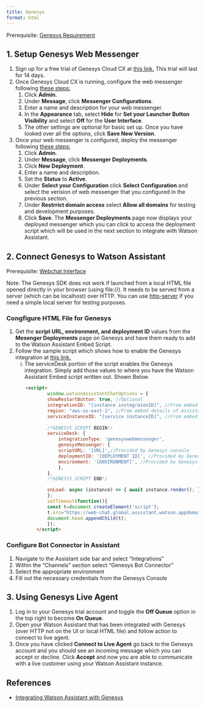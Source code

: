 ```yaml
---
title: Genesys
format: html
---
```


::: {.callout-warning}
Prerequisite: [Genesys Requirement](../solution_overview/environment.html#third-party-applications)
:::

## 1. Setup Genesys Web Messenger
<div style={{ borderBottom: '1px solid #000', marginTop: '20px', marginBottom: '20px' }}></div>
1. Sign up for a free trial of Genesys Cloud CX at [this link.](https://www.genesys.com/campaign/try-genesys-cloud-for-free){target="_blank"} This trial will last for 14 days.
2. Once Genesys Cloud CX is running, configure the web messenger following [these steps:](https://help.mypurecloud.com/articles/configure-messenger/){target="_blank"}
    1. Click **Admin**.
    2. Under **Message**, click **Messenger Configurations**.
    3. Enter a name and description for your web messenger.
    4. In the **Appearance** tab, select **Hide** for **Set your Launcher Button Visibility** and select **Off** for the **User Interface**.
    5. The other settings are optional for basic set up. Once you have looked over all the options, click **Save New Version**. 
3. Once your web messenger is configured, deploy the messenger following [these steps:](https://help.mypurecloud.com/articles/deploy-messenger/)
    1. Click **Admin**.
    2. Under **Message**, click **Messenger Deployments**.
    3. Click **New Deployment**.
    4. Enter a name and description.
    5. Set the **Status** to **Active**.
    6. Under **Select your Configuration** click **Select Configuration** and select the verision of web messenger that you configured in the previous section.
    7. Under **Restrrict domain access** select **Allow all domains** for testing and development purposes.
    8. Click **Save**. The **Messenger Deployments** page now displays your deployed messenger which you can click to access the deployment script which will be used in the next section to integrate with Watson Assistant.

## 2. Connect Genesys to Watson Assistant
<div style={{ borderBottom: '1px solid #000', marginTop: '20px', marginBottom: '20px' }}></div>
::: {.callout-warning}
Prerequisite: [Webchat Interface](../solution_overview/environment.html)

Note: The Genesys SDK does not work if launched from a local HTML file opened directly in your browser (using file://). It needs to be served from a server (which can be localhost) over HTTP. You can use [http-server](https://www.npmjs.com/package/http-server){target="_blank"} if you need a simple local server for testing purposes.
:::

### Congfigure HTML File for Genesys
1. Get the **script URL, environment, and deployment ID** values from the **Mesenger Deployments** page on Genesys and have them ready to add to the Watson Assistant Embed Script.
2. Follow the sample script which shows how to enable the Genesys integration at [this link.](https://web-chat.global.assistant.watson.cloud.ibm.com/docs.html?to=service-desks-genesys#enabling){target="_blank"}
    i. The serviceDesk portion of the script enables the Genesys integration. Simply add those values to where you have the Watson Assistant Embed script written out. Shown Below.

<div style="margin-left: 50px;">
```html
<script>
        window.watsonAssistantChatOptions = {
        showRestartButton: true, //Optional
        integrationID: "[instance instegraionID]", //From embed details of Assistant
        region: "aws-us-east-1", //From embed details of Assistant
        serviceInstanceID: "[service instanceID]", //From embed details of Assistant
        
        /*GENESYS SCRIPT BEGIN*/
        serviceDesk: {
            integrationType: 'genesyswebmessenger',
            genesysMessenger: {
            scriptURL: '[URL]',//Provided by Genesys console
            deploymentID: '[DEPLOYMENT ID]', //Provided by Genesys console
            environment: '[ENVIRONMENT]', //Provided by Genesys console
            },
        },
        /*GENESYS SCRIPT END*/

        onLoad: async (instance) => { await instance.render(); }
        };
        setTimeout(function(){
        const t=document.createElement('script');
        t.src="https://web-chat.global.assistant.watson.appdomain.cloud/versions/" + (window.watsonAssistantChatOptions.clientVersion || 'latest') + "/WatsonAssistantChatEntry.js";
        document.head.appendChild(t);
        });
    </script>
```
</div>
### Configure Bot Connector in Assistant
1. Navigate to the Assistant side bar and select "Integrations"
2. Within the "Channels" section select "Genesys Bot Connector"
3. Select the appropriate environment
4. Fill out the necessary credentials from the Genesys Console

## 3. Using Genesys Live Agent
<div style={{ borderBottom: '1px solid #000', marginTop: '20px', marginBottom: '20px' }}></div>
1. Log in to your Genesys trial account and toggle the **Off Queue** option in the top right to become **On Queue**.
2. Open your Watson Assistant that has been integrated with Genesys (over HTTP not on the UI or local HTML file) and follow action to connect to live agent.
3. Once you have clicked **Connect to Live Agent** go back to the Genesys account and you should see an incoming message which you can accept or decline. Click **Accept** and now you are able to communicate with a live customer using your Watson Assistant instance.

## References
<div style={{ borderBottom: '1px solid #000', marginTop: '20px', marginBottom: '20px' }}></div>
- [Integrating Watson Assistant with Genesys](https://cloud.ibm.com/docs/watson-assistant?topic=watson-assistant-deploy-genesys){target="_blank"}

